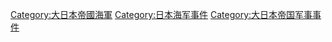 [[Category:大日本帝國海軍|Category:大日本帝國海軍]]
[[Category:日本海军事件|Category:日本海军事件]]
[[Category:大日本帝国军事事件|Category:大日本帝国军事事件]]